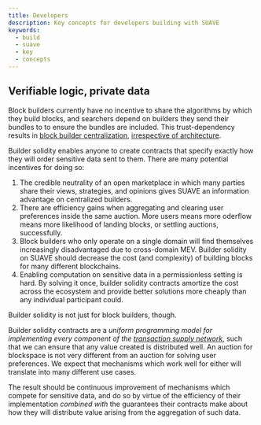```yaml
---
title: Developers
description: Key concepts for developers building with SUAVE
keywords:
  - build
  - suave
  - key
  - concepts
---
```


## Verifiable logic, private data

Block builders currently have no incentive to share the algorithms by which they build blocks, and searchers depend on builders they send their bundles to to ensure the bundles are included. This trust-dependency results in [block builder centralization](https://medium.com/flashbots/frontrunning-the-mev-crisis-40629a613752), [irrespective of architecture](https://www.notion.so/PBS-Centralisation-A-Qualitative-Analysis-0ba745fb32b94e8db759126d03a358e6#77a0885718504ca1b93de7506be51f5a).

Builder solidity enables anyone to create contracts that specify exactly how they will order sensitive data sent to them. There are many potential incentives for doing so:

1. The credible neutrality of an open marketplace in which many parties share their views, strategies, and opinions gives SUAVE an information advantage on centralized builders.
2. There are efficiency gains when aggregating and clearing user preferences inside the same auction. More users means more oderflow means more likelihood of landing blocks, or settling auctions, successfully.
3. Block builders who only operate on a single domain will find themselves increasingly disadvantaged due to cross-domain MEV. Builder solidity on SUAVE should decrease the cost (and complexity) of building blocks for many different blockchains.
4. Enabling computation on sensitive data in a permissionless setting is hard. By solving it once, builder solidity contracts amortize the cost across the ecosystem and provide better solutions more cheaply than any individual participant could.

Builder solidity is not just for block builders, though. 

Builder solidity contracts are a _uniform programming model for implementing every component of the [transaction supply network](https://frontier.tech/infinite-games)_, such that we can ensure that any value created is distributed well. An auction for blockspace is not very different from an auction for solving user preferences. We expect that mechanisms which work well for either will translate into many different use cases.

The result should be continuous improvement of mechanisms which compete for sensitive data, and do so by virtue of the efficiency of their implementation _combined with_ the guarantees their contracts make about how they will distribute value arising from the aggregation of such data.